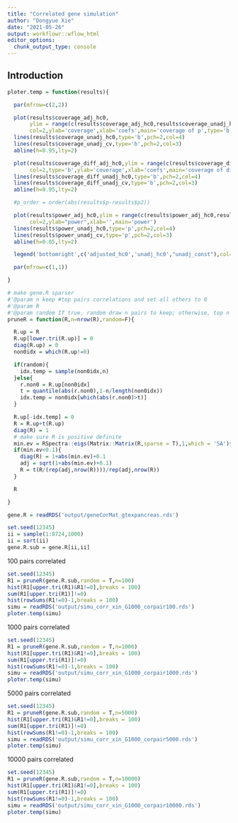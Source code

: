 ```yaml
---
title: "Correlated gene simulation"
author: "Dongyue Xie"
date: "2021-05-26"
output: workflowr::wflow_html
editor_options:
  chunk_output_type: console
---
```


## Introduction

```r
ploter.temp = function(results){

  par(mfrow=c(2,2))

  plot(results$coverage_adj_hc0,
       ylim = range(c(results$coverage_adj_hc0,results$coverage_unadj_hc0,results$coverage_unadj_cv,1)),
       col=2,ylab='coverage',xlab='coefs',main='coverage of p',type='b')
  lines(results$coverage_unadj_hc0,type='b',pch=2,col=4)
  lines(results$coverage_unadj_cv,type='b',pch=2,col=3)
  abline(h=0.95,lty=2)

  plot(results$coverage_diff_adj_hc0,ylim = range(c(results$coverage_diff_adj_hc0,results$coverage_diff_unadj_hc0,results$coverage_diff_unadj_cv,1)),
       col=2,type='b',ylab='coverage',xlab='coefs',main='coverage of difference')
  lines(results$coverage_diff_unadj_hc0,type='b',pch=2,col=4)
  lines(results$coverage_diff_unadj_cv,type='b',pch=2,col=3)
  abline(h=0.95,lty=2)

  #p_order = order(abs(results$p-results$p2))

  plot(results$power_adj_hc0,ylim = range(c(results$power_adj_hc0,results$power_unadj_hc0,results$power_unadj_cv)),
       col=2,ylab="power",xlab='',main='power')
  lines(results$power_unadj_hc0,type='p',pch=2,col=4)
  lines(results$power_unadj_cv,type='p',pch=2,col=3)
  abline(h=0.05,lty=2)

  legend('bottomright',c('adjusted_hc0','unadj_hc0',"unadj_const"),col=c(2,4,3),pch=c(1,2,2))

  par(mfrow=c(1,1))

}

# make gene.R sparser
#'@param n keep #top pairs correlations and set all others to 0
#'@param R
#'@param random If true, random draw n pairs to keep; otherwise, top n pairs to keep
pruneR = function(R,n=nrow(R),random=F){

  R.up = R
  R.up[lower.tri(R.up)] = 0
  diag(R.up) = 0
  non0idx = which(R.up!=0)

  if(random){
    idx.temp = sample(non0idx,n)
  }else{
    r.non0 = R.up[non0idx]
    t = quantile(abs(r.non0),1-n/length(non0idx))
    idx.temp = non0idx[which(abs(r.non0)>t)]
  }

  R.up[-idx.temp] = 0
  R = R.up+t(R.up)
  diag(R) = 1
  # make sure R is positive definite
  min.ev = RSpectra::eigs(Matrix::Matrix(R,sparse = T),1,which = 'SA')$values
  if(min.ev<0.1){
    diag(R) = 1+abs(min.ev)+0.1
    adj = sqrt(1+abs(min.ev)+0.1)
    R = t(R/(rep(adj,nrow(R))))/rep(adj,nrow(R))
  }

  R

}

gene.R = readRDS('output/geneCorMat_gtexpancreas.rds')

set.seed(12345)
ii = sample(1:8724,1000)
ii = sort(ii)
gene.R.sub = gene.R[ii,ii]


```

100 pairs correlated

```r
set.seed(12345)
R1 = pruneR(gene.R.sub,random = T,n=100)
hist(R1[upper.tri(R1)&R1!=0],breaks = 100)
sum(R1[upper.tri(R1)]!=0)
hist(rowSums(R1!=0)-1,breaks = 100)
simu = readRDS('output/simu_corr_xin_G1000_corpair100.rds')
ploter.temp(simu)
```


1000 pairs correlated

```r
set.seed(12345)
R1 = pruneR(gene.R.sub,random = T,n=1000)
hist(R1[upper.tri(R1)&R1!=0],breaks = 100)
sum(R1[upper.tri(R1)]!=0)
hist(rowSums(R1!=0)-1,breaks = 100)
simu = readRDS('output/simu_corr_xin_G1000_corpair1000.rds')
ploter.temp(simu)
```


5000 pairs correlated

```r
set.seed(12345)
R1 = pruneR(gene.R.sub,random = T,n=5000)
hist(R1[upper.tri(R1)&R1!=0],breaks = 100)
sum(R1[upper.tri(R1)]!=0)
hist(rowSums(R1!=0)-1,breaks = 100)
simu = readRDS('output/simu_corr_xin_G1000_corpair5000.rds')
ploter.temp(simu)
```


10000 pairs correlated

```r
set.seed(12345)
R1 = pruneR(gene.R.sub,random = T,n=10000)
hist(R1[upper.tri(R1)&R1!=0],breaks = 100)
sum(R1[upper.tri(R1)]!=0)
hist(rowSums(R1!=0)-1,breaks = 100)
simu = readRDS('output/simu_corr_xin_G1000_corpair10000.rds')
ploter.temp(simu)
```
